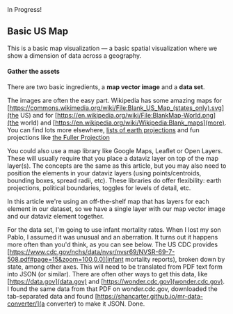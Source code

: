 
<Alert severity="info" variant="filled">
  In Progress!
</Alert>

## Basic US Map

This is a basic map visualization &mdash; a basic spatial
visualization where we show a dimension of data across a geography.

#### Gather the assets

There are two basic ingredients, a **map vector image** and a **data set**.

The images are often the easy part. Wikipedia has some amazing maps for
[https://commons.wikimedia.org/wiki/File:Blank_US_Map_(states_only).svg](the US)
and for
[https://en.wikipedia.org/wiki/File:BlankMap-World.png](the world) and
[https://en.wikipedia.org/wiki/Wikipedia:Blank_maps](more). You can find lots
more elsewhere, [lists of earth projections](https://gisgeography.com/map-projection-types/)
and fun projections like [the Fuller Projection](https://commons.wikimedia.org/wiki/File:Fuller_projection.svg)



You could also use a map library like Google Maps, Leaflet or Open
Layers. These will usually require that you place a dataviz layer on
top of the map layer(s). The concepts are the same as this article,
but you may also need to position the elements in your dataviz layers
(using points/centroids, bounding boxes, spread radii, etc). These
libraries do offer flexibility: earth projections, political
boundaries, toggles for levels of detail, etc.


In this article we're using an off-the-shelf map that has layers
for each element in our dataset, so we have a single layer with our
map vector image and our dataviz element together.


For the data set, I'm going to use infant mortality rates. When I
lost my son Pablo, I assumed it was unusual and an aberration. It
turns out it happens more often than you'd think, as you can see
below. The US CDC provides
[https://www.cdc.gov/nchs/data/nvsr/nvsr69/NVSR-69-7-508.pdf#page=15&zoom=100,0,0](infant mortality reports),
broken down by state, among other axes. This will need to be
translated from PDF text form into JSON (or similar). There are often
other ways to get this data, like [https://data.gov](data.gov) and
[https://wonder.cdc.gov](wonder.cdc.gov). I found the same data from
that PDF on wonder.cdc.gov, downloaded the tab-separated data and found
[https://shancarter.github.io/mr-data-converter/](a converter) to make
it JSON. Done.
